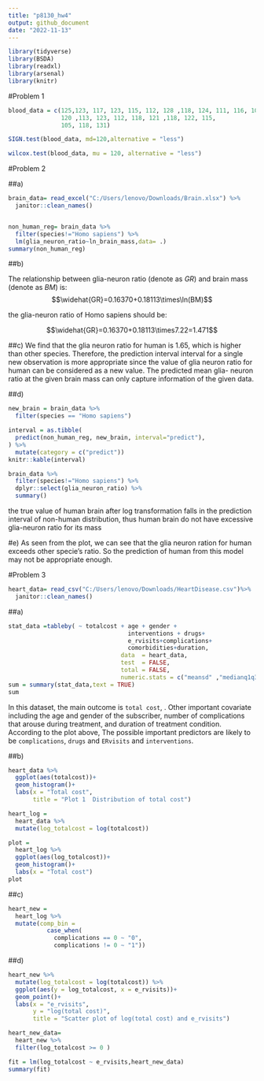 ```yaml
---
title: "p8130_hw4"
output: github_document
date: "2022-11-13"
---
```


```r
library(tidyverse)
library(BSDA)
library(readxl)
library(arsenal)
library(knitr)
```

#Problem 1
```r
blood_data = c(125,123, 117, 123, 115, 112, 128 ,118, 124, 111, 116, 109 ,125,
               120 ,113, 123, 112, 118, 121 ,118, 122, 115,
               105, 118, 131)

SIGN.test(blood_data, md=120,alternative = "less")

wilcox.test(blood_data, mu = 120, alternative = "less")

```

#Problem 2

##a)
```r
brain_data= read_excel("C:/Users/lenovo/Downloads/Brain.xlsx") %>%
  janitor::clean_names() 


non_human_reg= brain_data %>%
  filter(species!="Homo sapiens") %>% 
  lm(glia_neuron_ratio~ln_brain_mass,data= .)
summary(non_human_reg)
```

##b)

The relationship between glia-neuron ratio (denote as $GR$) and brain mass (denote as $BM$) is:
  $$\widehat{GR}=0.16370+0.18113\times\ln(BM)$$
  
  the glia-neuron ratio of Homo sapiens should be:
  
  $$\widehat{GR}=0.16370+0.18113\times7.22=1.471$$
  
##c)
  We find that the glia neuron ratio for human is 1.65, which is higher than other species. Therefore,
the prediction interval interval for a single new observation is more appropriate since the value of
glia neuron ratio for human can be considered as a new value. The predicted mean glia-
  neuron ratio at the given brain mass can only capture information of the given data.

##d)
```r
new_brain = brain_data %>% 
  filter(species == "Homo sapiens")

interval = as.tibble(
  predict(non_human_reg, new_brain, interval="predict"),
) %>% 
  mutate(category = c("predict"))
knitr::kable(interval)

brain_data %>% 
  filter(species!="Homo sapiens") %>% 
  dplyr::select(glia_neuron_ratio) %>% 
  summary()
```

the true value of human brain after log transformation falls in the prediction interval of non-human distribution, thus human brain do not have excessive glia-neuron ratio for its mass

#e)
As seen from the plot, we can see that the glia neuron ration for human exceeds other specie's ratio. 
So the prediction of human from this model may not be appropriate enough.

#Problem 3

```r
heart_data= read_csv("C:/Users/lenovo/Downloads/HeartDisease.csv")%>%
  janitor::clean_names()

```
##a)
```r
stat_data =tableby( ~ totalcost + age + gender +
                                  interventions + drugs+
                                  e_rvisits+complications+
                                  comorbidities+duration, 
                                data  = heart_data,
                                test  = FALSE, 
                                total = FALSE,
                                numeric.stats = c("meansd" ,"medianq1q3","range" ) )
sum = summary(stat_data,text = TRUE)
sum
```
In this dataset, the main outcome is `total cost`, . Other important covariate including the age and gender of the subscriber, number of complications that arouse during treatment, and duration of treatment condition. According to the plot above, The possible important predictors are likely to be `complications`, `drugs` and `ERvisits` and `interventions`.

##b)
```r
heart_data %>% 
  ggplot(aes(totalcost))+
  geom_histogram()+
  labs(x = "Total cost",
       title = "Plot 1  Distribution of total cost")

heart_log = 
  heart_data %>% 
  mutate(log_totalcost = log(totalcost))

plot =
  heart_log %>% 
  ggplot(aes(log_totalcost))+
  geom_histogram()+
  labs(x = "Total cost")
plot
```

##c)
```r
heart_new = 
  heart_log %>% 
  mutate(comp_bin = 
           case_when(
             complications == 0 ~ "0",
             complications != 0 ~ "1"))

```

##d)
```r
heart_new %>% 
  mutate(log_totalcost = log(totalcost)) %>% 
  ggplot(aes(y = log_totalcost, x = e_rvisits))+
  geom_point()+
  labs(x = "e_rvisits",
       y = "log(total cost)",
       title = "Scatter plot of log(total cost) and e_rvisits")

heart_new_data= 
  heart_new %>% 
  filter(log_totalcost >= 0 )

fit = lm(log_totalcost ~ e_rvisits,heart_new_data)
summary(fit)

```